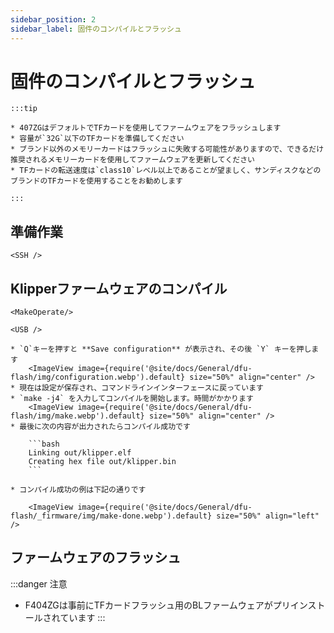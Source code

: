 ```yaml
---
sidebar_position: 2
sidebar_label: 固件のコンパイルとフラッシュ
---
```




# 固件のコンパイルとフラッシュ

    :::tip

    * 407ZGはデフォルトでTFカードを使用してファームウェアをフラッシュします
    * 容量が`32G`以下のTFカードを準備してください
    * ブランド以外のメモリーカードはフラッシュに失敗する可能性がありますので、できるだけ推奨されるメモリーカードを使用してファームウェアを更新してください
    * TFカードの転送速度は`class10`レベル以上であることが望ましく、サンディスクなどのブランドのTFカードを使用することをお勧めします

    :::



## 準備作業

    <SSH />

## Klipperファームウェアのコンパイル

    <MakeOperate/>

    <USB />

    * `Q`キーを押すと **Save configuration** が表示され、その後 `Y` キーを押します
        <ImageView image={require('@site/docs/General/dfu-flash/img/configuration.webp').default} size="50%" align="center" />
    * 現在は設定が保存され、コマンドラインインターフェースに戻っています
    * `make -j4` を入力してコンパイルを開始します。時間がかかります
        <ImageView image={require('@site/docs/General/dfu-flash/img/make.webp').default} size="50%" align="center" />
    * 最後に次の内容が出力されたらコンパイル成功です

        ```bash
        Linking out/klipper.elf
        Creating hex file out/klipper.bin
        ```
        
    * コンパイル成功の例は下記の通りです

        <ImageView image={require('@site/docs/General/dfu-flash/_firmware/img/make-done.webp').default} size="50%" align="left" />

## ファームウェアのフラッシュ

:::danger 注意
* F404ZGは事前にTFカードフラッシュ用のBLファームウェアがプリインストールされています
:::

    <TF />